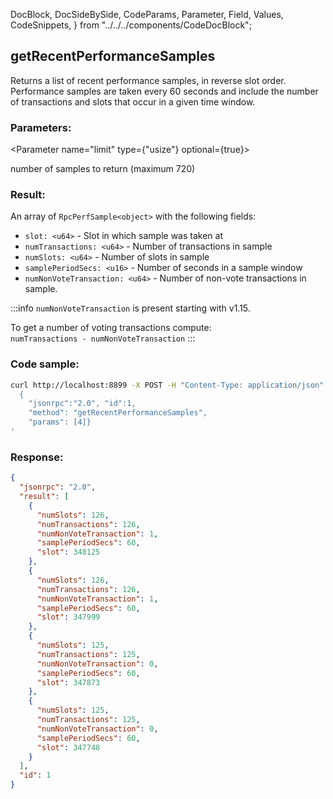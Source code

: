   DocBlock,
  DocSideBySide,
  CodeParams,
  Parameter,
  Field,
  Values,
  CodeSnippets,
} from "../../../components/CodeDocBlock";

<DocBlock>

## getRecentPerformanceSamples

Returns a list of recent performance samples, in reverse slot order. Performance samples are taken every 60 seconds and
include the number of transactions and slots that occur in a given time window.

<DocSideBySide>
<CodeParams>

### Parameters:

<Parameter name="limit" type={"usize"} optional={true}>

number of samples to return (maximum 720)

</Parameter>

### Result:

An array of `RpcPerfSample<object>` with the following fields:

- `slot: <u64>` - Slot in which sample was taken at
- `numTransactions: <u64>` - Number of transactions in sample
- `numSlots: <u64>` - Number of slots in sample
- `samplePeriodSecs: <u16>` - Number of seconds in a sample window
- `numNonVoteTransaction: <u64>` - Number of non-vote transactions in
  sample.

:::info
`numNonVoteTransaction` is present starting with v1.15.

To get a number of voting transactions compute:<br />
`numTransactions - numNonVoteTransaction`
:::

</CodeParams>

<CodeSnippets>

### Code sample:

```bash
curl http://localhost:8899 -X POST -H "Content-Type: application/json" -d '
  {
    "jsonrpc":"2.0", "id":1,
    "method": "getRecentPerformanceSamples",
    "params": [4]}
'
```

### Response:

```json
{
  "jsonrpc": "2.0",
  "result": [
    {
      "numSlots": 126,
      "numTransactions": 126,
      "numNonVoteTransaction": 1,
      "samplePeriodSecs": 60,
      "slot": 348125
    },
    {
      "numSlots": 126,
      "numTransactions": 126,
      "numNonVoteTransaction": 1,
      "samplePeriodSecs": 60,
      "slot": 347999
    },
    {
      "numSlots": 125,
      "numTransactions": 125,
      "numNonVoteTransaction": 0,
      "samplePeriodSecs": 60,
      "slot": 347873
    },
    {
      "numSlots": 125,
      "numTransactions": 125,
      "numNonVoteTransaction": 0,
      "samplePeriodSecs": 60,
      "slot": 347748
    }
  ],
  "id": 1
}
```

</CodeSnippets>
</DocSideBySide>
</DocBlock>
